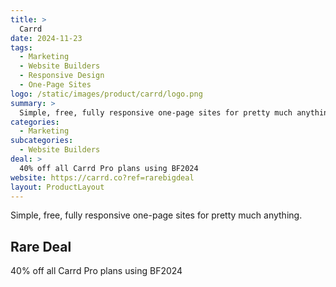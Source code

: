 ```yaml
---
title: >
  Carrd
date: 2024-11-23
tags:
  - Marketing
  - Website Builders
  - Responsive Design
  - One-Page Sites
logo: /static/images/product/carrd/logo.png
summary: >
  Simple, free, fully responsive one-page sites for pretty much anything.
categories:
  - Marketing
subcategories:
  - Website Builders
deal: >
  40% off all Carrd Pro plans using BF2024
website: https://carrd.co?ref=rarebigdeal
layout: ProductLayout
---
```

Simple, free, fully responsive one-page sites for pretty much anything.

## Rare Deal

40% off all Carrd Pro plans using BF2024
